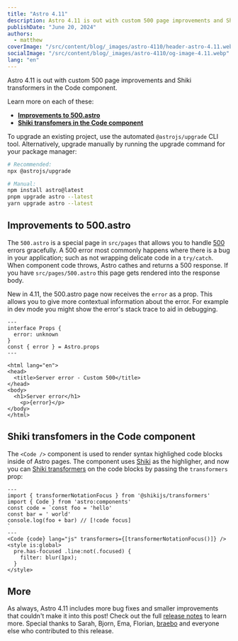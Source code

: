 ```yaml
---
title: "Astro 4.11"
description: Astro 4.11 is out with custom 500 page improvements and Shiki transformers in the Code component.
publishDate: "June 20, 2024"
authors:
  - matthew
coverImage: "/src/content/blog/_images/astro-4110/header-astro-4.11.webp"
socialImage: "/src/content/blog/_images/astro-4110/og-image-4.11.webp"
lang: "en"
---
```



<BlogSummary>
  Astro 4.11 is out with custom 500 page improvements and Shiki transformers in the Code component.
</BlogSummary>

Learn more on each of these:

- [**Improvements to 500.astro**](#improvements-to-500astro)
- [**Shiki transfomers in the Code component**](#shiki-transfomers-in-the-code-component)

To upgrade an existing project, use the automated `@astrojs/upgrade` CLI tool. Alternatively, upgrade manually by running the upgrade command for your package manager:

```sh
# Recommended:
npx @astrojs/upgrade

# Manual:
npm install astro@latest
pnpm upgrade astro --latest
yarn upgrade astro --latest
```

## Improvements to 500.astro

The `500.astro` is a special page in `src/pages` that allows you to handle [500](https://developer.mozilla.org/en-US/docs/Web/HTTP/Status/500) errors gracefully. A 500 error most commonly happens where there is a bug in your application; such as not wrapping delicate code in a `try/catch`. When component code throws, Astro cathes and returns a 500 response. If you have `src/pages/500.astro` this page gets rendered into the response body.

New in 4.11, the 500.astro page now receives the `error` as a prop. This allows you to give more contextual information about the error. For example in dev mode you might show the error's stack trace to aid in debugging.

```astro
---
interface Props {
  error: unknown
}
const { error } = Astro.props
---

<html lang="en">
<head>
  <title>Server error - Custom 500</title>
</head>
<body>
  <h1>Server error</h1>
	<p>{error}</p>
</body>
</html>
```

## Shiki transfomers in the Code component

The `<Code />` component is used to render syntax highlighed code blocks inside of Astro pages. The component uses [Shiki](https://shiki.style/) as the highligher, and now you can [Shiki transformers](https://shiki.style/packages/transformers#shikijs-transformers) on the code blocks by passing the `transformers` prop:

```astro
---
import { transformerNotationFocus } from '@shikijs/transformers'
import { Code } from 'astro:components'
const code = `const foo = 'hello'
const bar = ' world'
console.log(foo + bar) // [!code focus]
`
---
<Code {code} lang="js" transformers={[transformerNotationFocus()]} />
<style is:global>
  pre.has-focused .line:not(.focused) {
    filter: blur(1px);
  }
</style>
```

## More

As always, Astro 4.11 includes more bug fixes and smaller improvements that couldn't make it into this post! Check out the full [release notes](https://github.com/withastro/astro/blob/refs/heads/main/packages/astro/CHANGELOG.md#4110) to learn more. Special thanks to Sarah, Bjorn, Ema, Florian, [braebo](https://github.com/braebo) and everyone else who contributed to this release.